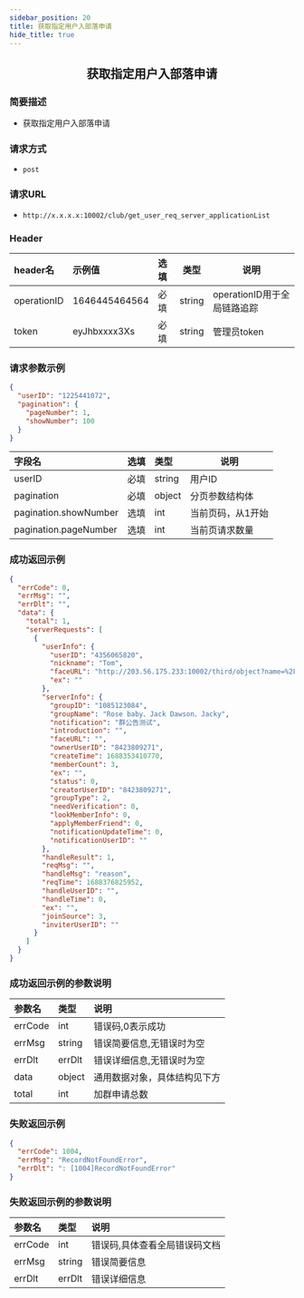 ```yaml
---
sidebar_position: 20
title: 获取指定用户入部落申请
hide_title: true
---
```


<center>

## 获取指定用户入部落申请

</center>

### 简要描述
- 获取指定用户入部落申请
### 请求方式
- `post` 
### 请求URL
- `http://x.x.x.x:10002/club/get_user_req_server_applicationList` 


### Header
|header名|示例值|选填|类型|说明|
|:----    |:-------    |:--- |---|------      |
|operationID|1646445464564|必填|string|operationID用于全局链路追踪|
|token|eyJhbxxxx3Xs|必填|string|管理员token|


### 请求参数示例


```json
{
  "userID": "1225441072",
  "pagination": {
    "pageNumber": 1,
    "showNumber": 100
  }
}
```
|字段名|选填|类型|说明|
|:----    |:-------    |:--- |---|
|userID|必填|string|用户ID|
|pagination|必填|object|分页参数结构体|
|pagination.showNumber|选填|int|当前页码，从1开始|
|pagination.pageNumber|选填|int|当前页请求数量|
### 成功返回示例


```json
{
  "errCode": 0,
  "errMsg": "",
  "errDlt": "",
  "data": {
    "total": 1,
    "serverRequests": [
      {
        "userInfo": {
          "userID": "4356065820",
          "nickname": "Tom",
          "faceURL": "http://203.56.175.233:10002/third/object?name=%2Fdata%2Fuser%2F0%2Fcn.rentsoft.flutter.openim.consumer.base.open%2Fcache%2Fimage_cropper_1688350826192.jpg",
          "ex": ""
        },
        "serverInfo": {
          "groupID": "1085123084",
          "groupName": "Rose baby、Jack Dawson、Jacky",
          "notification": "群公告测试",
          "introduction": "",
          "faceURL": "",
          "ownerUserID": "8423809271",
          "createTime": 1688353410770,
          "memberCount": 3,
          "ex": "",
          "status": 0,
          "creatorUserID": "8423809271",
          "groupType": 2,
          "needVerification": 0,
          "lookMemberInfo": 0,
          "applyMemberFriend": 0,
          "notificationUpdateTime": 0,
          "notificationUserID": ""
        },
        "handleResult": 1,
        "reqMsg": "",
        "handleMsg": "reason",
        "reqTime": 1688376825952,
        "handleUserID": "",
        "handleTime": 0,
        "ex": "",
        "joinSource": 3,
        "inviterUserID": ""
      }
    ]
  }
}
```
### 成功返回示例的参数说明


|参数名|类型|说明|
|:----    |:-------    |:--- |
|errCode|int|错误码,0表示成功|
|errMsg|string|错误简要信息,无错误时为空|
|errDlt|errDlt|错误详细信息,无错误时为空|
|data|object|通用数据对象，具体结构见下方|
|total|int|加群申请总数|
### 失败返回示例


```json
{
  "errCode": 1004,
  "errMsg": "RecordNotFoundError",
  "errDlt": ": [1004]RecordNotFoundError"
}
```
### 失败返回示例的参数说明


|参数名|类型|说明|
|:----    |:-------    |:--- |
|errCode|int|错误码,具体查看全局错误码文档|
|errMsg|string|错误简要信息|
|errDlt|errDlt|错误详细信息|

